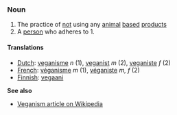 ===Noun===
#The practice of [[not]] using any [[animal]] [[base]]d [[product]]s
#A [[person]] who adheres to 1.

====Translations====
*[[Dutch]]: [[veganisme]] ''n'' (1), [[veganist]] ''m'' (2), [[veganiste]] ''f'' (2)
*[[French]]: [[véganisme]] ''m'' (1), [[véganiste]] ''m, f'' (2)
*[[Finnish]]: [[vegaani]]

'''See also'''

*[http://en.wikipedia.org/wiki/Vegan Veganism article on Wikipedia]